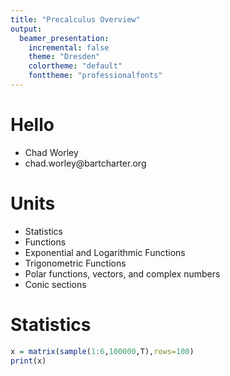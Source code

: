 ```yaml
---
title: "Precalculus Overview"
output: 
  beamer_presentation:
    incremental: false
    theme: "Dresden"
    colortheme: "default"
    fonttheme: "professionalfonts"
---
```


# Hello 

* Chad Worley
* chad.worley@bartcharter.org

# Units

* Statistics
* Functions
* Exponential and Logarithmic Functions
* Trigonometric Functions
* Polar functions, vectors, and complex numbers
* Conic sections

# Statistics

```r
x = matrix(sample(1:6,100000,T),rows=100)
print(x)
```

